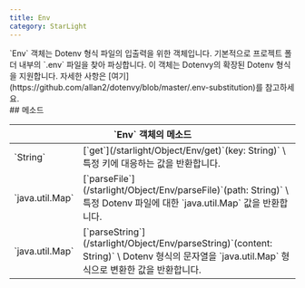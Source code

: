 ```yaml
---
title: Env
category: StarLight
---
```


<Section>
  `Env` 객체는 Dotenv 형식 파일의 입출력을 위한 객체입니다. 기본적으로 프로젝트 폴더 내부의 `.env` 파일을 찾아 파싱합니다.
  이 객체는 Dotenvy의 확장된 Dotenv 형식을 지원합니다. 자세한 사항은 [여기](https://github.com/allan2/dotenvy/blob/master/.env-substitution)를
  참고하세요.
</Section>
<Section>
  ## 메소드

  <Table>
    <Thead>
      <Tr>
        <Th colSpan="2">`Env` 객체의 메소드</Th>
      </Tr>
    </Thead>
    <Tbody>
      <Tr>
        <Td><span>`String`</span></Td>
        <Td>
          [`get`](/starlight/Object/Env/get)`(key: String)` \
          특정 키에 대응하는 값을 반환합니다.
        </Td>
      </Tr>
      <Tr>
        <Td><span>`java.util.Map<String, String>`</span></Td>
        <Td>
          [`parseFile`](/starlight/Object/Env/parseFile)`(path: String)` \
          특정 Dotenv 파일에 대한 `java.util.Map<String, String>` 값을 반환합니다.
        </Td>
      </Tr>
      <Tr>
        <Td><span>`java.util.Map<String, String>`</span></Td>
        <Td>
          [`parseString`](/starlight/Object/Env/parseString)`(content: String)` \
          Dotenv 형식의 문자열을 `java.util.Map<String, String>` 형식으로 변환한 값을 반환합니다.
        </Td>
      </Tr>
    </Tbody>
  </Table>
</Section>